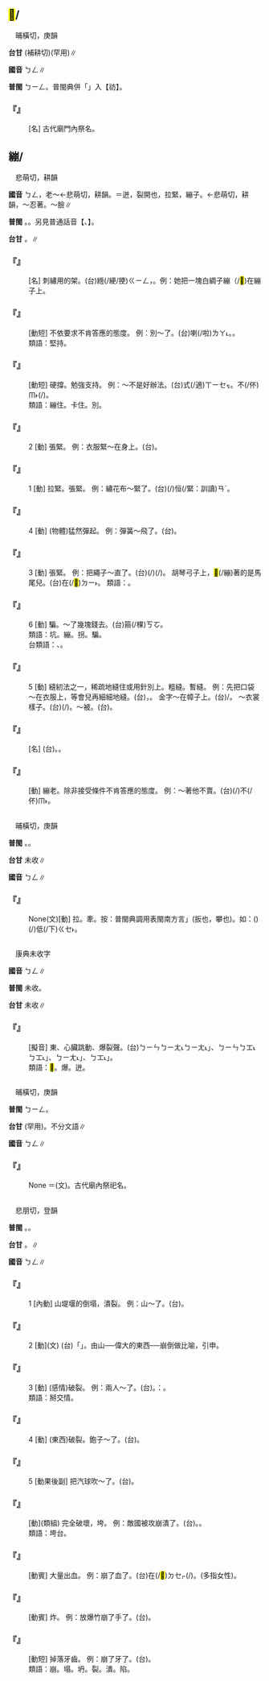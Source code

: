 
==<mark>&#xf8faf;</mark>/{{ruby|祊|ㄅㄥ}}==

　晡橫切，庚韻

'''台甘''' {{ruby|(文)|ㄅㄧㄥ}}(補耕切)(罕用)∥

'''國音''' <rt>ㄅㄥ</rt>∥

'''普閩''' <rt>ㄅㄧㄥ</rt>。普閩典併「{{ruby|<mark>&#xf8faf;</mark>|ㄅㄥ}}」入【祊】。

    

==='''『{{ruby|<mark>&#xf8faf;</mark>|ㄅㄥ}}』'''===
: [名] 古代廟門內祭名。
    

==繃/{{ruby|<mark>&#xffbba;</mark>|ㄅㄥ}}==

　悲萌切，耕韻

'''國音''' <rt>ㄅㄥ</rt>，老～{{ruby|。|ㄅㄥˋ}}←悲萌切，耕韻。＝迸，裂開也{{ruby|。|ㄅㄥ}}，拉緊，繃子。{{ruby|繃|ㄅㄥˇ}}←悲萌切，耕韻，～忍著。～臉∥

'''普閩''' {{ruby|(文)|ㄅㄧㄥ}}。{{ruby|(白)|ㄅㆪ}}。另見普通話音【{{ruby|繃|ㄅㄥˇ}}、{{ruby|繃|ㄅㄥˋ}}】。

'''台甘''' {{ruby|(文)|ㄆㄧㄥ}}。{{ruby|(語)|ㄅㆪ}}{{ruby|/|ㄅㆥ}}∥

    

==='''『{{ruby|繃|ㄅㄥ}}{{ruby|子|·ㄗˇ}}』'''===
: [名] 刺繡用的架。(台){{ruby|繡|ㄒㄧㄨ˪}}緪(/綆/挭)<rt>ㄍㄧㄥ</rt>{{ruby|仔|ㄗ}}，{{ruby|繃|ㄅㆪ}}{{ruby|/|ㄅㆥ}}{{ruby|布|ㄅㆦ˪}}{{ruby|用|ㄧㆲ˫}}{{ruby|/|ㄧㄥ˫}}{{ruby|丌|ㆤ}}{{ruby|圓|ㆪˊ}}{{ruby|形|ㄏㄧㄥˊ}}{{ruby|或|ㄧㄚㆷ ͘}}{{ruby|是|ㄒㄧ˫}}{{ruby|四|ㄒㄧ˪}}{{ruby|角|ㄍㄚㆶ}}{{ruby|丌|ㆤ}}{{ruby|框|ㄎㄧㄥ}}。例：她把一塊白綢子繃（/<mark>&#xffbba;</mark>)在繃子上。
    

==='''『{{ruby|繃|ㄅㄥ}}{{ruby|老|ㄌㄠˇ}}』'''===
: [動短] 不依要求不肯答應的態度。 例：別～了。(台){{ruby|<mark>&#xffb49;</mark>|ㄇㄞ˪}}{{ruby|刁|ㄉㄧㄠ}}{{ruby|古|ㄍㆦˋ}}{{ruby|董|ㄉㆲˋ}}喇(/啦)<rt>ㄌㄚ˪</rt>。{{ruby|或|ㄧㄚㆷ ͘}}{{ruby|是|ㄒㄧ˫}}{{ruby|講|ㄍㆲˋ}}{{ruby|<mark>&#xffb49;</mark>|ㄇㄞ˪}}{{ruby|刁|ㄉㄧㄠ}}{{ruby|難|ㄌㄢˊ}}。
:類語：堅持。
:
    

==='''『{{ruby|繃|ㄅㄥ}}{{ruby|場|ㄔㄤˊ}}{{ruby|面|ㄇㄧㄢˋ}}』'''===
: [動短] 硬撐。勉強支持。 例：～不是好辦法。(台){{ruby|繃|ㄅㆪ}}{{ruby|/|ㄅㆥ}}{{ruby|體|ㄊㆤˋ}}{{ruby|面|ㆠㄧㄣ˫}}{{ruby|/|ㆠㄧㄢ˫}}{{ruby|無|ㆠㄜˊ}}{{ruby|合|ㄏㄚㆴ ͘}}式(/適)<rt>ㄒㄧㆤㆶ</rt>。不(/伓)<rt>ㆬ˫</rt>{{ruby|是|ㄒㄧ˫}}{{ruby|好|ㄏㄜˋ}}{{ruby|法|ㄏㄨㄚㆵ}}{{ruby|度|ㄉㆦ˫}}(/{{ruby|辦|ㄅㄢ˫}}{{ruby|法|ㄏㄨㄚㆵ}})。
:類語：繃住。卡住。別。
:
    

==='''『{{ruby|繃|ㄅㄥ}}』'''===
:2  [動] 張緊。 例：衣服緊～在身上。(台){{ruby|衫|ㄙㆩ}}{{ruby|傷|ㄒㄧㆧ}}{{ruby|/|ㄒㄧㆫ}}{{ruby|細|ㄙㄨㆤ˪}}{{ruby|/|ㄙㆤ˪}}{{ruby|領|ㄋㄧㄚˋ}}{{ruby|穿|ㄑㄧㄥ˫}}{{ruby|了|ㄌㄧㄠˋ}}{{ruby|繃|ㄅㆥ}}{{ruby|/|ㄅㆪ}}{{ruby|站|ㄉㄧㆰ˪}}{{ruby|身|ㄒㄧㄥ}}{{ruby|軀|ㄎㄨ}}{{ruby|裡|ㄌㄧㄣ˪}}。
    

==='''『{{ruby|繃|ㄅㄥ}}』'''===
:1  [動] 拉緊。張緊。 例：繡花布～緊了。(台){{ruby|繡|ㄒㄧㄨ˪}}{{ruby|花|ㄏㄨㆤ}}{{ruby|布|ㄅㆦ˪}}{{ruby|繃|ㄅㆪ}}(/{{ruby|緪|ㄍㄧㄥ}}){{ruby|去|ㄎㄧ˪}}{{ruby|真|ㄐㄧㄣ}}恒(/緊：訓讀)<rt>ㄢˊ</rt>。
    

==='''『{{ruby|繃|ㄅㄥ}}』'''===
:4  [動] (物體)猛然彈起。 例：彈簧～飛了。(台){{ruby|<mark>&#xf8fae;</mark>|ㄍㄧㄥ}}{{ruby|仔|ㄗ}}{{ruby|<mark>&#xffaf3;</mark>|ㄅㄧㄚㆶ ͘}}{{ruby|跳|ㄊㄧㄠ˪}}{{ruby|起|·ㄎㄧˋ}}{{ruby|來|·ㄌㄞˊ}}。
    

==='''『{{ruby|繃|ㄅㄥ}}』'''===
:3  [動] 張緊。 例：把繩子～直了。(台){{ruby|索|ㄙㄜㆷ}}{{ruby|仔|ㄗ}}(/{{ruby|帶|ㄉㄨㄚ˪}}{{ruby|仔|ㄗ}}){{ruby|<mark>&#xffca6;</mark>|ㄎㄧㄨˋ}}(/{{ruby|繃|ㄅㆥ}}{{ruby|/|ㄅㆪ}}){{ruby|付|ㄏㆦ˫}}{{ruby|直|ㄉㄧㆵ ͘}}。 胡琴弓子上，<mark>&#xffbba;</mark>(/繃)著的是馬尾兒。(台){{ruby|繃|ㄅㆥ}}{{ruby|/|ㄅㆪ}}在(/<mark>&#xf9853;</mark>)<rt>ㄉㄧ˫</rt>{{ruby|琴|ㄎㄧㆬˊ}}{{ruby|柱|ㄗㄨ˫}}{{ruby|丌|ㆤ}}{{ruby|是|ㄒㄧ˫}}{{ruby|馬|ㆠㆤˋ}}{{ruby|尾|ㆠㄨㆤˋ}}{{ruby|/|ㆠㆤˋ}}。 類語：{{ruby|<mark>&#xffcbd;</mark>|ㄅㄥ}}。
    

==='''『{{ruby|繃|ㄅㄥ}}』'''===
:6  [動] 騙。～了幾塊錢去。(台){{ruby|騙|ㄆㄧㄢ˪}}{{ruby|去|ㄎㄧ˪}}{{ruby|幾|ㄍㄨㄧˋ}}{{ruby|若|ㄋㄚ˫}}箍(/棵)<rt>ㄎㆦ</rt>{{ruby|銀|ㆣㄧㄣˊ}}{{ruby|/|ㆣㄨㄣˊ}}。
:類語：坑。繃。拐。騙。
:
:台類語：{{ruby|<mark>&#xffcbb;</mark>|ㄅㄧㄢˋ}}、{{ruby|賺|ㄗㄨㄢˋ}}。
:
    

==='''『{{ruby|繃|ㄅㄥ}}』'''===
:5  [動] 縫紉法之一，稀疏地縫住或用針別上。粗縫。暫縫。 例：先把口袋～在衣服上，等會兒再細細地縫。(台){{ruby|橐|ㄌㄚㆶ}}{{ruby|袋|ㄉㆤ˫}}{{ruby|/|ㄉㄜ˫}}{{ruby|仔|ㄗ}}{{ruby|且|ㄑㄧㄚˋ}}{{ruby|<mark>&#xffc46;</mark>|ㄅㄧㄣˋ}}{{ruby|站|ㄉㄧㆰ˪}}{{ruby|衫|ㄙㆩ}}{{ruby|裏|ㄌㄧㄣ˪}}，{{ruby|少|ㄒㄧㄜˋ}}{{ruby|停|ㄊㄧㄥˊ}}{{ruby|即|ㄐㄧㄚㆷ}}{{ruby|寬|ㄎㄨㆩ}}{{ruby|寬|ㄎㄨㆩ}}{{ruby|仔|ㄗ}}{{ruby|縫|ㄅㄤˊ}}{{ruby|付|ㄏㆦ˫}}{{ruby|好|ㄏㄜˋ}}{{ruby|勢|ㄙㆤ˪}}。 金字～在幛子上。(台){{ruby|金|ㄍㄧㆬ}}{{ruby|字|ㄌㄧ˫}}{{ruby|/|ㆢㄧ˫}}{{ruby|共|ㄍㄚ˫}}{{ruby|<mark>&#xffc46;</mark>|ㄅㄧㄣˋ}}/{{ruby|弦|ㄏㄢˊ}}{{ruby|囥|ㄎㆭ˪}}{{ruby|下|ㄏㆤ˫}}{{ruby|軸|ㄉㄧㆤㆶ ͘}}{{ruby|裡|ㄌㄧㄣ˪}}。 ～衣裳樣子。(台){{ruby|<mark>&#xffc46;</mark>|ㄅㄧㄣˋ}}{{ruby|衫|ㄙㆩ}}{{ruby|樣|ㄧㆫ˫}}{{ruby|/|ㄧㆧ˫}}(/{{ruby|紙|ㄗㄨㄚˋ}}{{ruby|樣|ㄧㆫ˫}})。～被{{ruby|頭|·ㄊㄡˊ}}。(台){{ruby|釣|ㄉㄧㄜ˪}}{{ruby|被|ㄆㆤ˫}}{{ruby|/|ㄆㄨㆤ˫}}{{ruby|頭|ㄊㄠˊ}}。
    

==='''『{{ruby|繃|ㄅㄥ}}{{ruby|帶|ㄉㄞˋ}}』'''===
: [名] (台){{ruby|繃|ㄅㆪ}}{{ruby|/|ㄅㆥ}}{{ruby|帶|ㄉㄨㄚ˪}}。{{ruby|紮|ㄗㄚㆵ}}{{ruby|著|ㄉㄧㄜㆷ}}{{ruby|傷|ㄒㄧㆲ}}{{ruby|丌|ㆤ}}{{ruby|空|ㄎㄤ}}{{ruby|嘴|ㄘㄨㄧ˪}}{{ruby|丌|ㆤ}}{{ruby|帶|ㄉㄨㄚ˪}}{{ruby|仔|ㄗ}}。
    

==='''『{{ruby|繃|ㄅㄥ}}』'''===
: [動] 繃老。除非接受條件不肯答應的態度。 例：～著他不賣。(台){{ruby|刁|ㄉㄧㄠ}}(/{{ruby|吊|ㄉㄧㄠ˪}}){{ruby|價|ㄍㆤ˪}}不(/伓)<rt>ㆬ˫</rt>{{ruby|賣|ㆠㆤ˫}}{{ruby|/|ㆠㄨㆤ˫}}{{ruby|伊|·ㄧ}}。
    

=={{ruby|<mark>&#xffcbd;</mark>|ㄅㄥ}}==

　晡橫切，庚韻

'''普閩''' {{ruby|(文)|ㄅㄧㄥ}}。{{ruby|(白)|ㄅㆪ}}。

'''台甘''' 未收∥

'''國音''' <rt>ㄅㄥ</rt>∥

    

==='''『{{ruby|<mark>&#xffcbd;</mark>|ㄅㄥ}}』'''===
: None(文)[動] 拉。牽。按：普閩典調用表閩南方言{{ruby|「|ㄅㆪ}}」(扳也，攀也)。如：{{ruby|攀|ㄅㄧㄢ}}{{ruby|→|ㄅㆪ}}({{ruby|/|ㄅㆪ}}){{ruby|懸|ㄍㄨㄢˊ}}{{ruby|爬|ㄅㆤˊ}}{{ruby|→|ㄅㆤㆷ}}(/{{ruby|趴|ㄅㆤㆷ}})低(/下)<rt>ㄍㆤ˫</rt>。
    

=={{ruby|<mark>&#xffcb8;</mark>|ㄅㄥ}}==

　康典未收字

'''國音''' <rt>ㄅㄥ</rt>∥

'''普閩''' 未收。

'''台甘''' 未收∥

    

==='''『{{ruby|<mark>&#xffcb8;</mark>|ㄅㄥ}}』'''===
: [擬音] 東{{ruby|西|·ㄒㄧ}}、心臟跳動、爆裂聲。(台){{ruby|「|ㄅㄧㄣ}}<rt>ㄅㄧㄣ</rt><rt>ㄅㄧㄤ˪</rt><rt>ㄅㄧㄤ˪</rt>」、{{ruby|「|ㄅㄧㄣ˫}}<rt>ㄅㄧㄣ</rt><rt>ㄅㆲ˪</rt><rt>ㄅㆲ˪</rt>」、{{ruby|「|ㄅㄧㄣ˪}}<rt>ㄅㄧㄤ˪</rt>」{{ruby|叫|ㄍㄧㄜ˪}}、{{ruby|「|ㄅㄧㄣ˪}}<rt>ㄅㆲ˪</rt>」{{ruby|叫|ㄍㄧㄜ˪}}。
:類語：<mark>&#xf8fa8;</mark>。爆。迸。
:
    

=={{ruby|祊|ㄅㄥ}}==

　晡橫切，庚韻

'''普閩''' <rt>ㄅㄧㄥ</rt>。

'''台甘''' {{ruby|(文)|ㄅㄤ}}{{ruby|。|ㄅㄧㄥ}}(罕用)。不分文語∥

'''國音''' <rt>ㄅㄥ</rt>∥

    

==='''『{{ruby|祊|ㄅㄥ}}』'''===
: None ＝{{ruby|<mark>&#xf8faf;</mark>|ㄅㄥ}}(文)。古代廟內祭祀名。
    

=={{ruby|崩|ㄅㄥ}}==

　悲朋切，登韻

'''普閩''' {{ruby|(文)|ㄆㄧㄥ}}{{ruby|。|ㄅㄧㄥ}}。{{ruby|(白)|ㄅㄤ}}。

'''台甘''' {{ruby|(文)|ㄆㄧㄥ}}{{ruby|。|ㄅㄧㄥ}}。{{ruby|(語)|ㄅㄤ}}∥

'''國音''' <rt>ㄅㄥ</rt>∥

    

==='''『{{ruby|崩|ㄅㄥ}}』'''===
:1  [內動] 山堤堰的倒塌，潰裂。 例：山～了。(台){{ruby|山|ㄙㄨㆩ}}{{ruby|崩|ㄅㄤ}}{{ruby|去|ㄎㄧ˪}}。
    

==='''『{{ruby|崩|ㄅㄥ}}』'''===
:2  [動](文) (台){{ruby|古|ㄍㆦˋ}}{{ruby|早|ㄗㄚˋ}}{{ruby|皇|ㄏㆲˊ}}{{ruby|帝|ㄉㆤ˪}}{{ruby|過|ㄍㄨㆤ˪}}{{ruby|/|ㄍㆤ˪}}{{ruby|身|ㄒㄧㄣ}}{{ruby|叫|ㄍㄧㄜ˪}}{{ruby|做|ㄗㄨㆤ˪}}{{ruby|/|ㄗㄜ˪}}「{{ruby|崩|ㄆㄧㄥ}}」。由山──偉大的東西──崩倒做比喻，引申。
    

==='''『{{ruby|崩|ㄅㄥ}}』'''===
:3  [動] (感情)破裂。 例：兩人～了。(台){{ruby|兩|ㄋㆭ˫}}{{ruby|個|ㆤˊ}}{{ruby|人|ㄌㄤˊ}}{{ruby|扑|ㄆㄚㆷ}}{{ruby|歹|ㄆㆮˋ}}{{ruby|/|ㄆㄞˋ}}{{ruby|感|ㄍㆰˋ}}{{ruby|情|ㄐㄧㄥˊ}}。{{ruby|俗|ㄒㄧㆦㆶ ͘}}{{ruby|說|ㄙㄨㆤ˪}}：{{ruby|開|ㄎㄨㄧ}}{{ruby|框|ㄎㄧㄥ}}。
:類語：掰交情。
:
    

==='''『{{ruby|崩|ㄅㄥ}}』'''===
:4  [動] (東西)破裂。鉋子～了。(台){{ruby|敲|ㄎㄠ}}{{ruby|刀|ㄉㄜ}}{{ruby|爆|ㄅㄧㄚㆶ}}{{ruby|開|ㄎㄨㄧ}}。
    

==='''『{{ruby|崩|ㄅㄥ}}』'''===
:5  [動果後副] 把汽球吹～了。(台){{ruby|樹|ㄑㄧㄨ˫}}{{ruby|乳|ㄌㄧㄥ}}{{ruby|/|ㄌㄧㄣ}}{{ruby|/|ㄋㄧ}}{{ruby|泡|ㄆㆦㆶ}}{{ruby|仔|ㄗ}}{{ruby|歕|ㄅㄨㄣˊ}}{{ruby|了|ㄌㄧㄠˋ}}{{ruby|爆|ㄅㄧㄚㆶ}}{{ruby|開|ㄎㄨㄧ}}{{ruby|去|·ㄎㄧ˪}}。
    

==='''『{{ruby|崩|ㄅㄥ}}{{ruby|潰|ㄎㄨㄟˋ}}』'''===
: [動](類組) 完全破壞，垮。 例：敵國被攻崩潰了。(台){{ruby|敵|ㄉㄧㆤㆶ ͘}}{{ruby|國|ㄍㆦㆶ}}{{ruby|受|ㄒㄧㄨ˫}}{{ruby|攻|ㄍㆲ}}{{ruby|擊|ㄍㄧㆤㆶ}}{{ruby|倒|ㄉㄜˋ}}{{ruby|落|ㄌㄜㆷ ͘}}{{ruby|去|·ㄎㄧ˪}}。{{ruby|倒|ㄉㄜˋ}}{{ruby|離|ㄌㄧ˫}}{{ruby|離|ㄌㄧ˫}}{{ruby|覆|ㄆㄚㆶ}}{{ruby|落|ㄌㄜㆷ ͘}}{{ruby|去|·ㄎㄧ˪}}。
:類語：垮台。
:
    

==='''『{{ruby|崩|ㄅㄥ}}{{ruby|血|ㄒㄧㄝˇ}}』'''===
: [動賓] 大量出血。 例：崩了血了。(台)在(/<mark>&#xf9549;</mark>)<rt>ㄉㆤㆷ</rt>{{ruby|迸|ㄅㄧㆩ˪}}(/{{ruby|傾|ㄎㄧㄥ}}{{ruby|倒|ㄉㄜ˪}}){{ruby|血|ㄏㄨㄧㆷ}}。(多指女性)。
    

==='''『{{ruby|崩|ㄅㄥ}}{{ruby|手|ㄕㄡˇ}}』'''===
: [動賓] 炸。 例：放爆竹崩了手了。(台){{ruby|放|ㄅㄤ˪}}{{ruby|炮|ㄆㄠ˪}}{{ruby|仔|ㄗ}}{{ruby|去|ㄎㄧ˪}}{{ruby|爆|ㄅㄧㄚㆶ ͘}}{{ruby|著|ㄉㄧㄜㆷ ͘}}{{ruby|手|ㄑㄧㄨˋ}}。
    

==='''『{{ruby|崩|ㄅㄥ}}{{ruby|牙|ㄧㄚˊ}}』'''===
: [動短] 掉落牙齒。 例：崩了牙了。(台){{ruby|嘴|ㄘㄨㄧ˪}}{{ruby|齒|ㄎㄧ˪}}{{ruby|落|ㄌㄚㆶ}}{{ruby|去|·ㄎㄧ˪}}。
:類語：崩。塌。坍。裂。潰。陷。
:
    
